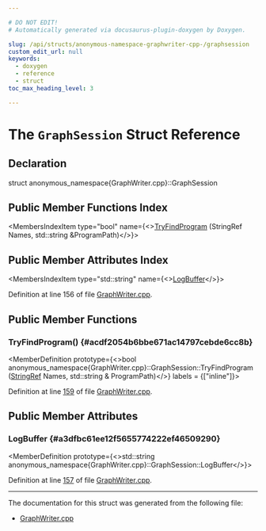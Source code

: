 ```yaml
---

# DO NOT EDIT!
# Automatically generated via docusaurus-plugin-doxygen by Doxygen.

slug: /api/structs/anonymous-namespace-graphwriter-cpp-/graphsession
custom_edit_url: null
keywords:
  - doxygen
  - reference
  - struct
toc_max_heading_level: 3

---
```





# The `GraphSession` Struct Reference

<DoxygenPage pluginConfig={pluginConfig}>



## Declaration

<CodeBlock>struct anonymous_namespace{GraphWriter.cpp}::GraphSession</CodeBlock>

## Public Member Functions Index

<MembersIndex>

<MembersIndexItem
  type="bool"
  name={<><a href="#acdf2054b6bbe671ac14797cebde6cc8b">TryFindProgram</a> (StringRef Names, std::string &amp;ProgramPath)</>}>
</MembersIndexItem>

</MembersIndex>

## Public Member Attributes Index

<MembersIndex>

<MembersIndexItem
  type="std::string"
  name={<><a href="#a3dfbc61ee12f5655774222ef46509290">LogBuffer</a></>}>
</MembersIndexItem>

</MembersIndex>


Definition at line 156 of file <a href="/docs/api/files/lib/lib/support/graphwriter-cpp">GraphWriter.cpp</a>.

<SectionDefinition>

## Public Member Functions

### TryFindProgram() {#acdf2054b6bbe671ac14797cebde6cc8b}

<MemberDefinition
  prototype={<>bool anonymous&#95;namespace&#123;GraphWriter.cpp&#125;::GraphSession::TryFindProgram (<a href="/docs/api/classes/llvm/stringref">StringRef</a> Names, std::string &amp; ProgramPath)</>}
  labels = {["inline"]}>

Definition at line <a href="/docs/api/files/lib/lib/support/graphwriter-cpp/#l00159">159</a> of file <a href="/docs/api/files/lib/lib/support/graphwriter-cpp">GraphWriter.cpp</a>.
</MemberDefinition>

</SectionDefinition>

<SectionDefinition>

## Public Member Attributes

### LogBuffer {#a3dfbc61ee12f5655774222ef46509290}

<MemberDefinition
  prototype={<>std::string anonymous&#95;namespace&#123;GraphWriter.cpp&#125;::GraphSession::LogBuffer</>}>

Definition at line <a href="/docs/api/files/lib/lib/support/graphwriter-cpp/#l00157">157</a> of file <a href="/docs/api/files/lib/lib/support/graphwriter-cpp">GraphWriter.cpp</a>.
</MemberDefinition>

</SectionDefinition>

<hr/>

The documentation for this struct was generated from the following file:

<ul>
<li><a href="/docs/api/files/lib/lib/support/graphwriter-cpp">GraphWriter.cpp</a></li>
</ul>

</DoxygenPage>
